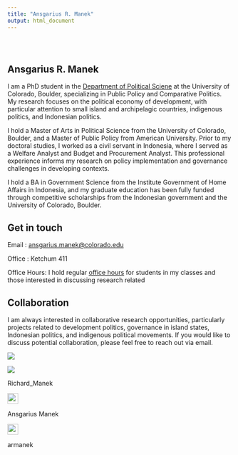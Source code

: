 ```yaml
---
title: "Ansgarius R. Manek"
output: html_document
---
```


```{=html}
<style type="text/css">
.title {
  display: none;
}

#getting-started img {
  margin-right: 10px;
}

</style>
```
<div class="row" style="padding-top: 30px;">

::: col-sm-6
# **Ansgarius R. Manek**

I am a PhD student in the [Department of Political Sciene](https://www.colorado.edu/polisci/) at the University of Colorado, Boulder, specializing in Public Policy and Comparative Politics. My research focuses on the political economy of development, with particular attention to small island and archipelagic countries, indigenous politics, and Indonesian politics.

I hold a Master of Arts in Political Science from the University of Colorado, Boulder, and a Master of Public Policy from American University. Prior to my doctoral studies, I worked as a civil servant in Indonesia, where I served as a Welfare Analyst and Budget and Procurement Analyst. This professional experience informs my research on policy implementation and governance challenges in developing contexts.

I hold a BA in Government Science from the Institute Government of Home Affairs in Indonesia, and my graduate education has been fully funded through competitive scholarships from the Indonesian government and the University of Colorado, Boulder.

## Get in touch

Email : [ansgarius.manek\@colorado.edu](mailto:ansgarius.manek@colorado.edu){.email}

Office : Ketchum 411

Office Hours: I hold regular [office hours](https://outlook.office.com/bookwithme/user/4969c59cc8124c1f9e29a58c9d745347@colorado.edu/meetingtype/q0VRfo4mGkiLPewg6yddiQ2?bookingcode=f53bb0db-df71-43ce-a41a-b4ab8a95d1fc&anonymous&ismsaljsauthenabled&ep=mlink) for students in my classes and those interested in discussing research related

## Collaboration

I am always interested in collaborative research opportunities, particularly projects related to development politics, governance in island states, Indonesian politics, and indigenous political movements. If you would like to discuss potential collaboration, please feel free to reach out via email.
:::

::: col-sm-3
<a href = "https://crumplab.github.io"> ![](images/5cm_x_5cm.jpg) </a>
:::

[![](images/X-Twitter-Logo--Streamline-Logos-Block.svg)](https://x.com/Richard_Manek)

Richard_Manek

[![](images/Linkedin--Streamline-Unicons.svg){width="24"}](linkedin.com/in/ansgariusmanek)

Ansgarius Manek

[![](images/Github-Logo-1--Streamline-Ultimate.png){width="24"}](https://github.com/armanek)

armanek
